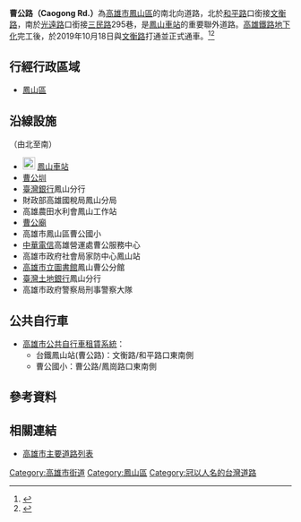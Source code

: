 {{Infobox TwRoad2
|bgcolorh=DARKGREEN
|colorh=white
|code=
|name= 曹公路
|enname= Caogong Rd.
|level= 一般道路
|length=
|sec=
|lastext=
|line=
|start= [[和平路_(鳳山區)|和平路]]
|end= [[光遠路|光遠路]]
|junc= [[光復路_(鳳山區)|光復路]]
|img=
|cap=
|size=
|left= [[文衡路|文衡路]]
|right= 三民路295巷
|leftlink= 文衡路
|leftdirection= N
|rightlink= 三民路295巷
|rightdirection= S
|SN=
|SNtype=
|SNNum=
|SN2=
|SN2type=
|SN2Num=
|SN3=
|SN3type=
|SN3Num=
}}
'''曹公路（Caogong Rd.）'''為[[高雄市|高雄市]][[鳳山區|鳳山區]]的南北向道路，北於[[和平路_(鳳山區)|和平路]]口銜接[[文衡路|文衡路]]，南於[[光遠路|光遠路]]口銜接[[三民路_(鳳山區)|三民路]]295巷，是[[鳳山車站_(臺鐵)|鳳山車站]]的重要聯外道路。[[高雄鐵路地下化|高雄鐵路地下化]]完工後，於2019年10月18日與[[文衡路|文衡路]]打通並正式通車。<ref>{{Cite web |url=https://news.ltn.com.tw/news/life/breakingnews/2879945 |title=高市曹公路貫通文衡路 力拚本月底通車 |accessdate=2020-07-07 |archive-date=2019-10-12 |archive-url=https://web.archive.org/web/20191012055206/https://news.ltn.com.tw/news/life/breakingnews/2879945 |dead-url=no }}</ref><ref>{{Cite web |url=https://money.udn.com/money/story/5638/4118968 |title=鳳山85期市地重劃區 曹公路-文衡路通車 |accessdate=2020-07-07 |archive-date=2020-07-09 |archive-url=https://web.archive.org/web/20200709073711/https://money.udn.com/money/story/5638/4118968 |dead-url=no }}</ref>

== 行經行政區域 ==
* [[鳳山區|鳳山區]]

== 沿線設施 ==
（由北至南）
* [[File:ROC_Taiwan_Railways_Administration_Logo.svg|22px]]<!-- 注释出：[[File:Kaohsiung_Metro_Logo(Logo_Only).svg|23px]] -->[[鳳山車站_(臺鐵)|鳳山車站]]
* [[曹公圳|曹公圳]]
* [[臺灣銀行|臺灣銀行]]鳳山分行
* 財政部高雄國稅局鳳山分局
* 高雄農田水利會鳳山工作站
* [[曹公廟|曹公廟]]
* 高雄市鳳山區曹公國小
* [[中華電信|中華電信]]高雄營運處曹公服務中心
* 高雄市政府社會局家防中心鳳山站
* [[高雄市立圖書館|高雄市立圖書館]]鳳山曹公分館
* [[臺灣土地銀行|臺灣土地銀行]]鳳山分行
* 高雄市政府警察局刑事警察大隊

== 公共自行車 ==
* [[高雄市公共自行車租賃系統|高雄市公共自行車租賃系統]]：
** 台鐵鳳山站(曹公路)：文衡路/和平路口東南側
** 曹公國小：曹公路/鳳崗路口東南側

== 參考資料 ==
{{Reflist}}

== 相關連結 ==
* [[高雄市主要道路列表|高雄市主要道路列表]]

{{高雄市重要道路}}

[[Category:高雄市街道|Category:高雄市街道]]
[[Category:鳳山區|Category:鳳山區]]
[[Category:冠以人名的台灣道路|Category:冠以人名的台灣道路]]